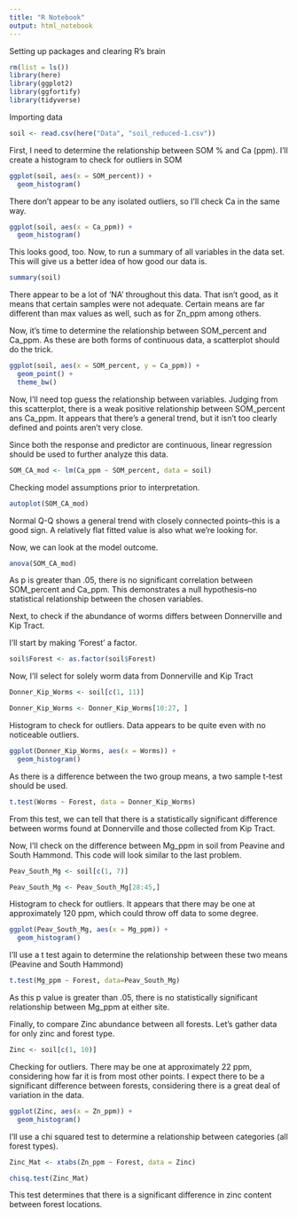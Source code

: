 ```yaml
---
title: "R Notebook"
output: html_notebook
---
```



Setting up packages and clearing R's brain 

```r
rm(list = ls())
library(here)
library(ggplot2)
library(ggfortify)
library(tidyverse)
```

Importing data

```r
soil <- read.csv(here("Data", "soil_reduced-1.csv"))
```

First, I need to determine the relationship between SOM % and Ca (ppm). I'll create a histogram to check for outliers in SOM 

```r
ggplot(soil, aes(x = SOM_percent)) +
  geom_histogram()
```
There don't appear to be any isolated outliers, so I'll check Ca in the same way. 

```r
ggplot(soil, aes(x = Ca_ppm)) +
  geom_histogram()
```
This looks good, too. Now, to run a summary of all variables in the data set. This will give us a better idea of how good our data is. 

```r
summary(soil)
```
There appear to be a lot of 'NA' throughout this data. That isn't good, as it means that certain samples were not adequate. Certain means are far different than max values as well, such as for Zn_ppm among others. 

Now, it's time to determine the relationship between SOM_percent and Ca_ppm. As these are both forms of continuous data, a scatterplot should do the trick. 

```r
ggplot(soil, aes(x = SOM_percent, y = Ca_ppm)) +
  geom_point() +
  theme_bw()
```

Now, I'll need top guess the relationship between variables. Judging from this scatterplot, there is a weak positive relationship between SOM_percent ans Ca_ppm. It appears that there's a general trend, but it isn't too clearly defined and points aren't very close. 

Since both the response and predictor are continuous, linear regression should be used to further analyze this data. 

```r
SOM_CA_mod <- lm(Ca_ppm ~ SOM_percent, data = soil)
```

Checking model assumptions prior to interpretation. 

```r
autoplot(SOM_CA_mod)
```
 Normal Q-Q shows a general trend with closely connected points--this is a good sign. A relatively flat fitted value is also what we're looking for. 
 
 Now, we can look at the model outcome. 
 
```r
anova(SOM_CA_mod)
```
 
As p is greater than .05, there is no significant correlation between SOM_percent and Ca_ppm. This demonstrates a null hypothesis--no statistical relationship between the chosen variables. 

Next, to check if the abundance of worms differs between Donnerville and Kip Tract. 


I'll start by making 'Forest' a factor. 

```r
soil$Forest <- as.factor(soil$Forest)
```

Now, I'll select for solely worm data from Donnerville and Kip Tract

```r
Donner_Kip_Worms <- soil[c(1, 11)]

Donner_Kip_Worms <- Donner_Kip_Worms[10:27, ]
```

Histogram to check for outliers. Data appears to be quite even with no noticeable outliers. 

```r
ggplot(Donner_Kip_Worms, aes(x = Worms)) +
  geom_histogram()
```


As there is a difference between the two group means, a two sample t-test should be used. 

```r

t.test(Worms ~ Forest, data = Donner_Kip_Worms)
```

From this test, we can tell that there is a statistically significant difference between worms found at Donnerville and those collected from Kip Tract. 

Now, I'll check on the difference between Mg_ppm in soil from Peavine and South Hammond. This code will look similar to the last problem. 

```r
Peav_South_Mg <- soil[c(1, 7)]

Peav_South_Mg <- Peav_South_Mg[28:45,]
```

Histogram to check for outliers. It appears that there may be one at approximately 120 ppm, which could throw off data to some degree. 

```r
ggplot(Peav_South_Mg, aes(x = Mg_ppm)) +
  geom_histogram() 
```

  
I'll use a t test again to determine the relationship between these two means (Peavine and South Hammond) 

```r
t.test(Mg_ppm ~ Forest, data=Peav_South_Mg)
```

As this p value is greater than .05, there is no statistically significant relationship between Mg_ppm at either site. 

Finally, to compare Zinc abundance between all forests. Let's gather data for only zinc and forest type. 

```r
Zinc <- soil[c(1, 10)]
```
Checking for outliers. There may be one at approximately 22 ppm, considering how far it is from most other points. I expect there to be a significant difference between forests, considering there is a great deal of variation in the data.

```r
ggplot(Zinc, aes(x = Zn_ppm)) +
  geom_histogram()
```

I'll use a chi squared test to determine a relationship between categories (all forest types). 

```r
Zinc_Mat <- xtabs(Zn_ppm ~ Forest, data = Zinc)

chisq.test(Zinc_Mat)
```

This test determines that there is a significant difference in zinc content between forest locations. 